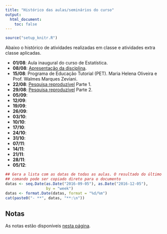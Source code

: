 ```yaml
---
title: "Histórico das aulas/seminários do curso"
output:
  html_document:
    toc: false
---
```


```r
source("setup_knitr.R")
```

Abaixo o histórico de atividades realizadas em classe e atividades extra
classe aplicadas.

- **01/08**: Aula inaugural do curso de Estatística.
- **08/08**: [Apresentação da disciplina](00_ce082-intro.html).
- **15/08**: Programa de Educação Tutorial (PET). Maria Helena Oliveira
  e Prof. Walmes Marques Zeviani.
- **22/08**: [Pesquisa reproduzível](01_ce082_PesqRep.html) Parte 1.
- **29/08**: [Pesquisa reproduzível](01_ce082_PesqRep.html) Parte 2.
- **05/09**:
- **12/09**:
- **19/09**:
- **26/09**:
- **03/10**:
- **10/10**:
- **17/10**:
- **24/10**:
- **31/10**:
- **07/11**:
- **14/11**:
- **21/11**:
- **28/11**:
- **05/12**:

```r
## Gera a lista com as datas de todas as aulas. O resultado do último
## comando pode ser copiado direto para o documento
datas <- seq.Date(as.Date("2016-09-05"), as.Date("2016-12-05"),
                  by = "week")
datas <- format.Date(datas, format = "%d/%m")
cat(paste0("- **", datas, "**:\n"))
```

## Notas

As notas estão disponíveis [nesta página](notas.html).
